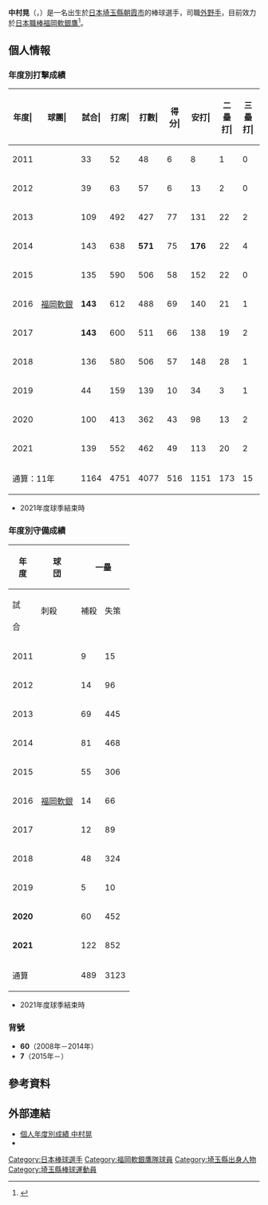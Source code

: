 {{Infobox NPB player|
|name=中村晃|
|image=HAWKS60-NAKAMURA.jpg|
|width=300|
|position=外野手|
|team=福岡軟銀鷹|
|number=7|
|bats=左|
|throws=左|
|birthdate={{birth_date_and_age|1989|11|5|mf=y}}|
|birthplace={{JPN}}[[埼玉縣|埼玉縣]][[朝霞市|朝霞市]]|
|debutdate=5月3日
|debutyear=2011年
|debutteam=福岡軟銀鷹
|statyear=2021年球季
|stat1label=打擊率
|stat1value=0.282
|stat2label=全壘打
|stat2value=54
|stat3label=打點
|stat3value=415
|stat4label=盜壘
|stat4value=41
|teams=<nowiki></nowiki>
* [[帝京中學校及高等學校|帝京高等學校]]
* [[福岡軟銀鷹|福岡軟銀鷹]]（2008年－）
** [[布里斯本俠盜|布里斯本俠盜]]（2010年）
|medaltemplates=
{{MedalSport|男子[[棒球|棒球]]}}
{{MedalCountry|{{JPN}}}}
{{MedalCompetition|[[世界棒球12強賽|世界棒球12強賽]]}}
{{MedalBronze|[[2015年世界棒球12強賽|2015年 東京]]|隊際}}
}}

'''中村晃'''（{{jpn|j=中村 晃|hg=なかむら あきら|rm=Nakamura Akira}}，{{bd|1989年|11月5日|catIdx=Nakamura, Akira}}）是一名出生於[[日本|日本]][[埼玉縣|埼玉縣]][[朝霞市|朝霞市]]的棒球選手，司職[[外野手|外野手]]，目前效力於[[日本職棒|日本職棒]][[福岡軟銀鷹|福岡軟銀鷹]]<ref>{{cite web|url=https://www.nishinippon.co.jp/nsp/item/n/625320/|title=ソフトバンク中村晃が今季初1軍即5番　楽天戦スタメン|publisher=西日本スポーツ|date=2020-07-11|access-date=2020-11-03|archive-date=2020-11-09|archive-url=https://web.archive.org/web/20201109110738/https://www.nishinippon.co.jp/nsp/item/n/625320/|dead-url=no}}</ref>。

== 個人情報 ==
=== 年度別打擊成績 ===
{| class="wikitable" style="text-align:right; font-size:small"
|-bgcolor="#efefef"
!年度|!!球團|!!試合|!!打席|!!打數|!!得分|!!安打|!!二<br>壘<br>打|!!三<br>壘<br>打|!!全<br>壘<br>打|!!壘<br>打<br>數|!!打點|!!盜壘|!!盜<br>壘<br>刺|!!觸擊|!!犧<br>牲<br>打|!!保送|!!敬遠|!!觸身|!!三振|!!雙殺|!!打<br>擊<br>率|!!上<br>壘<br>率|!!長<br>打<br>率|!!OPS
|-
|style="text-align: center;"|2011
|rowspan="11" style="text-align: center; white-space:nowrap;"|[[福岡軟銀鷹|福岡軟銀]]
|33||52||48||6||8||1||0||0||9||2||4||0||4||0||0||0||0||11||0||.167||.167||.188||.354
|-
|style="text-align: center;"|2012
|39||63||57||6||13||2||0||0||15||3||2||2||2||1||3||0||0||5||0||.228||.262||.263||.525
|-
|style="text-align: center;"|2013
|109||492||427||77||131||22||2||5||172||44||7||9||2||2||54||1||7||59||12||.307||.392||.403||.795
|-
|style="text-align: center;"|2014
|143||638||'''571'''||75||'''176'''||22||4||4||218||61||10||2||3||2||59||2||3||61||4||.308||.375||.382||.757
|-
|style="text-align: center;"|2015
|135||590||506||58||152||22||0||1||177||39||7||4||9||3||66||0||6||47||7||.300||.386||.350||.735
|-
|style="text-align: center;"|2016
|'''143'''||612||488||69||140||21||1||7||184||50||6||5||9||4||99||4||12||53||8||.287||.416||.377||.793
|-
|style="text-align: center;"|2017
|'''143'''||600||511||66||138||19||2||6||179||42||3||5||14||5||67||0||3||57||5||.270||.355||.350||.705
|-
|style="text-align: center;"|2018
|136||580||506||57||148||28||1||14||220||57||1||1||3||6||60||4||5||68||5||.292||.369||.435||.804
|-
|style="text-align: center;"|2019
|44||159||139||10||34||3||1||3||48||11||0||0||3||1||15||0||1||13||0||.245||.321||.345||.666
|-
|style="text-align:center;"|2020
|100||413||362||43||98||13||2||6||133||50||0||0||3||6||39||0||3||47||4||.271||.341||.367||.709
|-
|style="text-align:center;"|2021
|139||552||462||49||113||20||2||8||161||56||1||1||11||6||70||3||3||59||8||.245||.344||.348||.692
|-
!colspan="2"|通算：11年
|1164||4751||4077||516||1151||173||15||54||1516||415||41||29||63||36||532||14||43||480||53||.282||.368||.372||.740
|}
* 2021年度球季結束時

=== 年度別守備成績 ===
{| class="wikitable" style="text-align: right; font-size: small;"
!rowspan="2"|年<br />度!!rowspan="2"|球<br />団!!colspan="6"|一壘!!colspan="6"|外野
|-style="line-height:1.25em;"
!試<br /><br />合!!刺殺<br /><br />!!補殺<br /><br />!!失策<br /><br />!!併殺<br /><br />!!守備率<br /><br />!!試<br /><br />合!!刺<br /><br />殺!!補<br /><br />殺!!失<br /><br />策!!併<br /><br />殺!!守<br />備<br />率
|-
|style="text-align:center;"|2011
|rowspan="11" style="text-align: center; white-space:nowrap;"|[[福岡軟銀鷹|福岡軟銀]]
|9||15||1||0||2||1.000||15||32||1||0||1||1.000
|-
|style="text-align:center;"|2012
|14||96||10||0||6||1.000||15||4||1||0||0||1.000
|-
|style="text-align:center;"|2013
|69||445||24||'''7'''||35||.985||65||79||5||0||2||1.000
|-
|style="text-align:center;"|2014
|81||468||21||1||29||.998||100||146||5||1||1||.993
|-
|style="text-align:center;"|2015
|55||306||25||3||20||.991||105||145||4||1||0||.993
|-
|style="text-align:center;"|2016
|14||66||4||0||7||1.000||138||282||3||3||0||.990
|-
|style="text-align:center;"|2017
|12||89||3||0||7||1.000||137||242||6||1||0||.996
|-
|style="text-align:center;"|2018
|48||324||19||1||26||.997||102||133||2||0||0||1.000
|-
|style="text-align:center;"|2019
|5||10||1||0||1||1.000||38||44||1||0||0||1.000
|-
|style="text-align:center;"|'''2020'''
|60||452||32||4||45||.992||29||39||1||0||0||1.000
|-
|style="text-align:center;"|'''2021'''
|122||852||76||1||69||'''.999'''||23||26||0||0||0||1.000
|-
!colspan="2"|通算
|489||3123||216||17||247||.995||767||1172||29||6||4||.995
|}
* 2021年度球季結束時

=== 背號 ===
* '''60'''（2008年－2014年）
* '''7'''（2015年－）

== 參考資料 ==
{{reflist}}

== 外部連結 ==
* [https://npb.jp/bis/players/11215116.html 個人年度別成績 中村晃] {{Wayback|url=https://npb.jp/bis/players/11215116.html |date=20211104034604 }} {{ja icon}}
* {{Baseballstats|brm=nakamu000aki}}

{{福岡軟體銀行鷹球團球員名單}}
{{日本職棒總冠軍賽優秀選手}}
{{太平洋聯盟最多安打}}
{{2015年世界棒球12強賽日本成棒代表隊}}
{{DEFAULTSORT:Nakamura, Akira}}
[[Category:日本棒球選手|Category:日本棒球選手]]
[[Category:福岡軟銀鷹隊球員|Category:福岡軟銀鷹隊球員]]
[[Category:埼玉縣出身人物|Category:埼玉縣出身人物]]
[[Category:埼玉縣棒球運動員|Category:埼玉縣棒球運動員]]